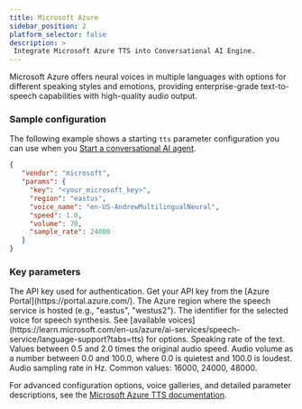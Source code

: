 ```yaml
---
title: Microsoft Azure
sidebar_position: 2
platform_selector: false
description: >
 Integrate Microsoft Azure TTS into Conversational AI Engine.
---
```



Microsoft Azure offers neural voices in multiple languages with options for different speaking styles and emotions, providing enterprise-grade text-to-speech capabilities with high-quality audio output.

### Sample configuration

The following example shows a starting `tts` parameter configuration you can use when you [Start a conversational AI agent](../../rest-api/join).

```json
{
   "vendor": "microsoft",
   "params": {
     "key": "<your_microsoft_key>",
     "region": "eastus",
     "voice_name": "en-US-AndrewMultilingualNeural",
     "speed": 1.0,
     "volume": 70,
     "sample_rate": 24000
   }
}
```

### Key parameters

<ParameterList title="params" required={true}>
 <Parameter name="key" type="string" required={true}>  
 The API key used for authentication. Get your API key from the [Azure Portal](https://portal.azure.com/).
 </Parameter>
 <Parameter name="region" type="string" required={true}>
 The Azure region where the speech service is hosted (e.g., "eastus", "westus2").
 </Parameter>
 <Parameter name="voice_name" type="string" required={false}>  
 The identifier for the selected voice for speech synthesis. See [available voices](https://learn.microsoft.com/en-us/azure/ai-services/speech-service/language-support?tabs=tts) for options.
 </Parameter>
 <Parameter name="speed" type="number" required={false}>
 Speaking rate of the text. Values between 0.5 and 2.0 times the original audio speed.
 </Parameter>
 <Parameter name="volume" type="number" defaultValue="100" required={false}>  
 Audio volume as a number between 0.0 and 100.0, where 0.0 is quietest and 100.0 is loudest.
 </Parameter>
 <Parameter name="sample_rate" type="integer" defaultValue="24000" required={false}>
 Audio sampling rate in Hz. Common values: 16000, 24000, 48000.
 </Parameter>
</ParameterList>

For advanced configuration options, voice galleries, and detailed parameter descriptions, see the [Microsoft Azure TTS documentation](https://learn.microsoft.com/en-us/azure/ai-services/speech-service/text-to-speech).